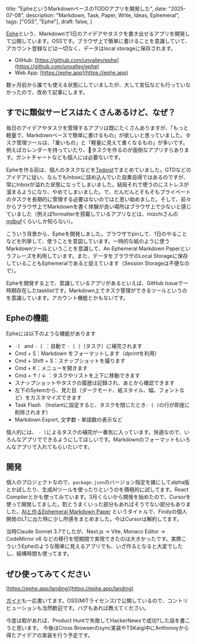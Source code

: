   title: "EpheというMarkdownベースのTODOアプリを開発した",
  date: "2025-07-08",
  description: "Markdown, Task, Paper, Write, Ideas, Ephemeral",
  tags: ["OSS", "Ephe"],
  draft: false,
}

[Ephe](https://ephe.app/landing)という、Markdownで1日のアイデアやタスクを書き出せるアプリを開発して公開しています。OSSです。ブラウザ上で簡単に書けることを意識していて、アカウント登録などは一切なく、データはlocal storageに保存されます。

- GitHub: [https://github.com/unvalley/ephe](https://github.com/unvalley/ephe)
- Web App: [https://ephe.app](https://ephe.app)

数ヶ月前から誰でも使える状態にしていましたが、大して宣伝なども行っていなかったので、改めて記事にします。

## すでに類似サービスはたくさんあるけど、なぜ？

毎日のアイデアやタスクを管理するアプリは既にたくさんありますが、「もっと軽量で、Markdownベースで簡単に書けるもの」が欲しいと思っていました。タスク管理ツールは、「重いもの」と「軽量に見えて重くなるもの」が多いです。例えばカレンダーを持っていたり、タスクを作るのが面倒なアプリすらあります。ガントチャートなども個人には必要ないです。

Epheを作る前は、個人のタスクなどを[Todoist](https://todoist.com)でまとめていました。GTDなどのアイデアに従い、なんでもInboxに詰め込んでいた自業自得ではあるのですが、常にInboxが溢れた状態になってしまいました。結局それで使うのにストレスが溜まるようになり、やめてしまいました。で、だんだんとそもそもプライベートのタスクを長期的に管理する必要はないのではと思い始めました。そして、前々からブラウザ上でMarkdownを書く体験が良い場所はブラウザ上で少ないと感じていました（例えばformatterを搭載しているアプリなどは、mizchiさんの[mdbuf](https://github.com/mizchi/mdbuf)くらいしか知らない）。

こういう背景から、Epheを開発しました。ブラウザでpinして、1日のやることなどを列挙して、使うことを意図しています。一時的な紙のように使うMarkdownツールということを意識して、An Ephemeral Markdown Paperというフレーズを利用しています。また、データをブラウザのLocal Storageに保存していることもEphemeralであると捉えています（Session Storageは不便なので）。

Epheを開発する上で、意識しているアプリがあるといえば、GitHub Issueで一時期存在したtasklistです。Markdown上でタスク管理ができるツールというのを意識しています。アカウント機能とかもないです。

## Epheの機能

Epheには以下のような機能があります

- `-[ ` and `- [ `：自動で `- [ ]`（タスク）に補完されます
- Cmd + S：Markdown をフォーマットします（dprintを利用）
- Cmd + Shift + S：スナップショットを撮ります
- Cmd + K：メニューを開きます
- Cmd + ↑ / ↓ ：タスクやリストを上下に移動できます
- スナップショットやタスクの履歴は記録され、あとから確認できます
- 左下のSytemから、見た目（ダークモード、紙スタイル、幅、フォントなど）をカスタマイズできます
- Task Flash （Instantに設定すると、タスクを閉じたとき`- [ ]`の行が即座に削除されます）
- Markdown Export, 文字数・単語数の表示など

個人的には、 `- [`によるタスクの補完が一番気に入っています。快適なので、いろんなアプリでできるようにしてほしいです。Markdownのフォーマットもいろんなアプリで入れてもらいたいです。

## 開発

個人のプロジェクトなので、`package.json`のバージョン指定を雑にしてalpha版とか試したり、生成AIツールを使ったりというのを積極的に試してます。React Compilerとかも使ってみています。3月くらいから開発を始めたので、Cursorを使って開発してました。割とうまくいった部分もあればそうでない部分もありました。[AIと作るEphemeral Markdown Paper](https://speakerdeck.com/unvalley/building-an-ephemeral-markdown-paper-with-ai) というタイトルで、Findyの個人開発のLTに出た時に少し所感をまとめました。今はCursorは解約してます。

当時Claude Sonnet 3.7でしたが、Next.js → Vite, Monaco Editor → CodeMirror v6 などの移行を短期間で実現できたのは大きかったです。実際こういうEpheのような簡単に見えるアプリでも、いざ作るとなると大変でしたし、結構時間も使ってます。

## ぜひ使ってみてください

[https://ephe.app/landing](https://ephe.app/landing)

[ガイド](https://github.com/unvalley/ephe/blob/main/.github/guide.md)も一応書いてます。OSS(MITライセンス)で公開しているので、コントリビューションも当然歓迎です。バグもあれば教えてください。

今度は暇があれば、Product Huntで失敗してHackerNewsで成功?した話を書こうと思います。
今後はCross Browserのsync実装やTSKaigi中にAnthonoyから得たアイデアの実装を行う予定です。
